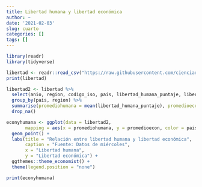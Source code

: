 ```yaml
---
title: Libertad humana y libertad económica
author: ~
date: '2021-02-03'
slug: cuarto
categories: []
tags: []
---
```


```r

library(readr)
library(tidyverse)

libertad <- readr::read_csv("https://raw.githubusercontent.com/cienciadedatos/datos-de-miercoles/master/datos/2019/2019-08-14/libertad.csv")
print(libertad)

libertad2 <- libertad %>% 
  select(anio, region, codigo_iso, pais, libertad_humana_puntaje, libertad_economica_puntaje) %>% 
  group_by(pais, region) %>% 
  summarise(promediohumana = mean(libertad_humana_puntaje), promedioecon = mean(libertad_economica_puntaje)) %>% 
  drop_na()

```


```r
econyhumana <- ggplot(data = libertad2,
       mapping = aes(x = promediohumana, y = promedioecon, color = pais)) +
  geom_point() +
  labs(title = "Relación entre libertad humana y libertad económica",
       caption = "Fuente: Datos de miércoles",
       x = "Libertad humana",
       y = "Libertad económica") +
  ggthemes::theme_economist() +
  theme(legend.position = "none")

print(econyhumana)

```
